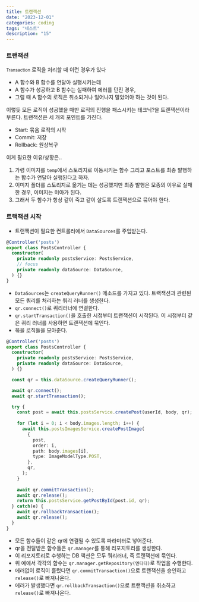```yaml
---
title: 트랜잭션
date: "2023-12-01"
categories: coding
tags: "네스트"
description: "15"
---
```


<HeadingNavigator />

### 트랜잭션
<small>Transaction</small>
로직을 처리할 때 이런 경우가 있다
- A 함수와 B 함수를 연달아 실행시키는데
- A 함수가 성공하고 B 함수는 실패하여 에러를 던진 경우,
- 그럴 때 A 함수의 로직은 취소되거나 일어나지 말았어야 하는 것이 된다.

이렇듯 모든 로직이 성공했을 때만 로직의 진행을 패스시키는 테크닉?을 트랜잭션이라 부른다. 트랜잭션은 세 개의 포인트를 가진다.
- Start: 묶음 로직의 시작
- Commit: 저장
- Rollback: 원상복구

이게 필요한 이유/상황은..
1. 가령 이미지를 `temp`에서 스토리지로 이동시키는 함수 그리고 포스트를 최종 발행하는 함수가 연달아 실행된다고 하자.
2. 이미지 폴더를 스토리지로 옮기는 데는 성공했지만 최종 발행은 모종의 이유로 실패한 경우, 이미지는 미아가 된다.
3. 그래서 두 함수가 항상 같이 죽고 같이 살도록 트랜잭션으로 묶어야 한다.

### 트랙잭션 시작
- 트랜잭션이 필요한 컨트롤러에서 `DataSources`를 주입받는다.
```ts posts.service.ts
@Controller('posts')
export class PostsController {
  constructor(
    private readonly postsService: PostsService,
    // focus
    private readonly dataSource: DataSource,
  ) {}
}
```
- `DataSources`는 `createQueryRunner()` 메소드를 가지고 있다. 트랙잭션과 관련된 모든 쿼리를 처리하는 쿼리 러너를 생성한다.
- `qr.connect()`로 쿼리러너에 연결한다.
- `qr.startTransaction()`을 호출한 시점부터 트랜잭션이 시작된다. 이 시점부터 같은 쿼리 러너를 사용하면 트랜잭션에 묶인다. 
- 묶을 로직들을 모아준다.
```ts posts.service.ts
@Controller('posts')
export class PostsController {
  constructor(
    private readonly postsService: PostsService,
    private readonly dataSource: DataSource,
  ) {}

  const qr = this.dataSource.createQueryRunner();

  await qr.connect();
  await qr.startTransaction();

  try {
    const post = await this.postsService.createPost(userId, body, qr);
  
    for (let i = 0; i < body.images.length; i++) {
      await this.postsImagesService.createPostImage(
        {
          post,
          order: i,
          path: body.images[i],
          type: ImageModelType.POST,
        },
        qr,
      );
    }
    
    await qr.commitTransaction();
    await qr.release();
    return this.postsService.getPostById(post.id, qr);
  } catch(e) {
    await qr.rollbackTransaction();
    await qr.release();
  }
}
```
- 모든 함수들이 같은 qr에 연결될 수 있도록 파라미터로 넣어준다.
- qr을 전달받은 함수들은 `qr.manager`를 통해 리포지토리를 생성한다.
- 이 리포지토리로 수행하는 DB 액션은 모두 쿼리러너, 즉 트랜잭션에 묶인다.
- 위 예에서 각각의 함수는 `qr.manager.getRepository(엔티티)`로 작업을 수행한다.
- 에러없이 로직이 흘렀다면 `qr.commitTransaction()`으로 트랜잭션을 승인하고 `release()`로 빠져나온다.
- 에러가 발생했다면 `qr.rollbackTransaction()`으로 트랜잭션을 취소하고 `release()`로 빠져나온다.
